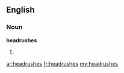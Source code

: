 ==English==

===Noun===
'''headrushes'''

# {{plural of|headrush}}

[[ar:headrushes]]
[[fr:headrushes]]
[[my:headrushes]]